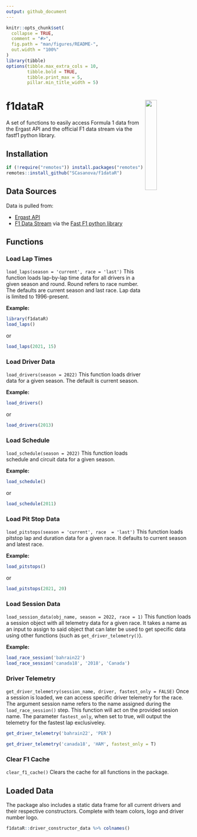 ```yaml
---
output: github_document
---
```


```r
knitr::opts_chunk$set(
  collapse = TRUE,
  comment = "#>",
  fig.path = "man/figures/README-",
  out.width = "100%"
)
library(tibble)
options(tibble.max_extra_cols = 10,
        tibble.bold = TRUE,
        tibble.print_max = 5,
        pillar.min_title_width = 5)
```

# f1dataR <img src='man/figures/logo.svg' align="right" width="25%" min-width="120px"/>

A set of functions to easily access Formula 1 data from the Ergast API and the official F1 data stream via the fastf1 python library.

## Installation

```r
if (!require("remotes")) install.packages("remotes")
remotes::install_github("SCasanova/f1dataR")
```

## Data Sources

Data is pulled from:

* [Ergast API](http://ergast.com/mrd/)
* [F1 Data Stream](https://www.formula1.com/en/f1-live.html/) via the [Fast F1 python library](https://theoehrly.github.io/Fast-F1/index.html)

## Functions

### Load Lap Times
`load_laps(season = 'current', race = 'last')`
This function loads lap-by-lap time data for all drivers in a given season
and round. Round refers to race number. The defaults are current season and last race. Lap data is limited to 1996-present.

**Example:**
```r
library(f1dataR)
load_laps()
```

or

```r
load_laps(2021, 15)
```

### Load Driver Data
`load_drivers(season = 2022)`
This function loads driver data for a given season. The default is current season.

**Example:**
```r
load_drivers()
```

or

```r
load_drivers(2013)
```

### Load Schedule
`load_schedule(season = 2022)`
This function loads schedule and circuit data for a given season.

**Example:**
```r
load_schedule()
```

or

```r
load_schedule(2011)
```

### Load Pit Stop Data
`load_pitstops(season = 'current', race  = 'last')`
This function loads pitstop lap and duration data for a given race. It defaults to current season and latest race.

**Example:**
```r
load_pitstops()
```

or

```r
load_pitstops(2021, 20)
```

### Load Session Data
`load_session_data(obj_name, season = 2022, race = 1)`
This function loads a session object with all telemetry data for a given race. It takes a name as an input to assign to said object that can later be used to get specific data using other functions (such as `get_driver_telemetry()`).

**Example:**
```r
load_race_session('bahrain22')
load_race_session('canada18', '2018', 'Canada')
```

### Driver Telemetry
`get_driver_telemetry(session_name, driver, fastest_only = FALSE)`
Once a session is loaded, we can access specific driver telemetry for the race. The argument session name refers to the name assigned during the `load_race_session()` step. This function will act on the provided sesion name.
The parameter `fastest_only`, when set to true, will output the telemetry for the fastest lap exclusiveley.

```r
get_driver_telemetry('bahrain22', 'PER')

get_driver_telemetry('canada18', 'HAM', fastest_only = T)

```

### Clear F1 Cache
`clear_f1_cache()`
Clears the cache for all functions in the package.

## Loaded Data

The package also includes a static data frame for all current drivers and their respective constructors. Complete with team colors, logo and driver number logo.

```r
f1dataR::driver_constructor_data %>% colnames()
```
